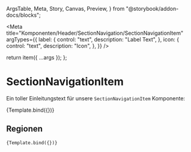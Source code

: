   ArgsTable,
  Meta,
  Story,
  Canvas,
  Preview,
} from "@storybook/addon-docs/blocks";




<Meta
  title="Komponenten/Header/SectionNavigation/SectionNavigationItem"
  argTypes={{
    label: {
      control: "text",
      description: "Label Text",
    },
    icon: {
      control: "text",
      description: "Icon",
    },
  }}
/>


  return item({ ...args });
}; 




# SectionNavigationItem

Ein toller Einleitungstext für unsere `SectionNavigationItem` Komponente:

<Preview withToolbar>
  <Story
    name="Start"
    args={{
      label: "Start",
      icon: ""
    }}
  >
    {Template.bind({})}
  </Story>
</Preview>

<ArgsTable story="Start" />

## Regionen

<Canvas>
  <Story
    name="Regionen mit Flyout from File"
    args= {JsonData.serviceNavigationSSILinks.navigationItems[0]}
    
  >
    {Template.bind({})}
  </Story>
</Canvas>

